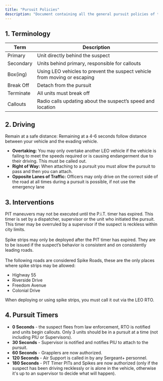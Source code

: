 ```yaml
---
title: "Pursuit Policies"
description: "Document containing all the general pursuit policies of the Police Department."
---
```


## 1. Terminology

| **Term**  | **Description**                                                           |
| --------- | ------------------------------------------------------------------------- |
| Primary   | Unit directly behind the suspect                                          |
| Secondary | Units behind primary, responsible for callouts                            |
| Box(ing)  | Using LEO vehicles to prevent the suspect vehicle from moving or escaping |
| Break Off | Detach from the pursuit                                                   |
| Terminate | All units must break off                                                  |
| Callouts  | Radio calls updating about the suspect’s speed and location               |

## 2. Driving

Remain at a safe distance: Remaining at a 4-6 seconds follow distance between your vehicle and the evading vehicle.

- **Overtaking:** You may only overtake another LEO vehicle if the vehicle is failing to meet the speeds required or is causing endangerment due to their driving. This must be called out.
- **Right of Way:** When attaching to a pursuit you must allow the pursuit to pass and then you can attach.
- **Opposite Lanes of Traffic:** Officers may only drive on the correct side of the road at all times during a pursuit is possible, if not use the emergency lane

## 3. Interventions

PIT maneuvers may not be executed until the P.i.T. timer has expired. This timer is set by a dispatcher, supervisor or the unit who initiated the pursuit. This timer may be overruled by a supervisor if the suspect is reckless within city limits.\
\
Spike strips may only be deployed after the PIT timer has expired. They are to be issued if the suspect’s behavior is consistent and on consistently leading roads.\
\
The following roads are considered Spike Roads, these are the only places where spike strips may be allowed:

- Highway 55
- Riverside Drive
- Freedom Avenue
- Colonial Drive

When deploying or using spike strips, you must call it out via the LEO RTO.

## 4. Pursuit Timers

- **0 Seconds** - the suspect flees from law enforcement, RTO is notified and units begin callouts. Only 3 units should be in a pursuit at a time (not including PIU or Supervisors).
- **30 Seconds** - Supervisor is notified and notifies PIU to attach to the pursuit.
- **60 Seconds** - Grapplers are now authorized.
- **120 Seconds** - Air Support is called in by any Sergeant\+ personnel.
- **180 Seconds** - PIT Timer PITs and Spikes are now authorized (only if the suspect has been driving recklessly or is alone in the vehicle, otherwise it's up to an supervisor to decide what will happen).